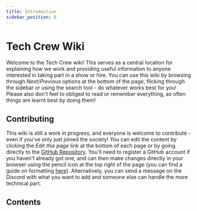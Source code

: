 ```yaml
---
title: Introduction
sidebar_position: 0
---
```


# Tech Crew Wiki

Welcome to the Tech Crew wiki! This serves as a central location for explaining how we work and providing useful
information to anyone interested in taking part in a show or hire. You can use this wiki by browsing through
*Next*/*Previous* options at the bottom of the page, flicking through the sidebar or using the search tool - do whatever
works best for you! Please also don't feel to obliged to read or remember everything, as often things are learnt best by
doing them!

## Contributing 

This wiki is still a work in progress, and everyone is welcome to contribute - even if you've only just joined the
society! You can edit the content by clicking the *Edit this page* link at the bottom of each page or by going directly
to the [GitHub Repository](https://github.com/WarwickTechCrew/website). You'll need to register a GitHub account if
you haven't already got one, and can then make changes directly in your browser using the pencil icon at the top right
of the page (you can find a guide on formatting [here](https://docusaurus.io/docs/markdown-features)). Alternatively,
you can send a message on the Discord with what you want to add and someone else can handle the more technical
part.

## Contents

<IntroContents />